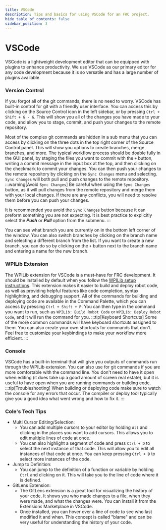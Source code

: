 ```yaml
---
title: VSCode
description: Tips and basics for using VSCode for an FRC project.
hide_table_of_contents: false
sidebar_position: 3
---
```


# VSCode
VSCode is a lightweight development editor that can be equipped with plugins to enhance productivity. We use VSCode as our primary editor for any code development because it is so versatile and has a large number of plugins available.

### Version Control
If you forgot all of the git commands, there is no need to worry. VSCode has built-in control for git with a friendly user interface. You can access this by clicking on the Source Control icon in the left sidebar, or by pressing `Ctrl + Shift + G - G`. This will show you all of the changes you have made to your code, and allow you to stage, commit, and push your changes to the remote repository.

Most of the complex git commands are hidden in a sub menu that you can access by clicking on the three dots in the top right corner of the Source Control panel. This will show you options to create branches, merge branches, and more. The typical workflow process should be doable fully in the GUI panel, by staging the files you want to commit with the `+` button, writing a commit message in the input box at the top, and then clicking on the checkmark to commit your changes. You can then push your changes to the remote repository by clicking on the `Sync Changes` menu and selecting. `Sync Changes` will both pull and push changes to the remote repository.
:::warning[Avoid `Sync Changes`]
Be careful when using the `Sync Changes` button, as it will pull changes from the remote repository and merge them with your local changes. If there are any conflicts, you will need to resolve them before you can push your changes.

It is recommended you avoid the `Sync Changes` button because it can preform something you are not expecting. It is best practice to explicitly select the ***Push*** or ***Pull*** option from the submenu.
:::

You can see what branch you are currently on in the bottom left corner of the window. You can also switch branches by clicking on the branch name and selecting a different branch from the list. If you want to create a new branch, you can do so by clicking on the `+` button next to the branch name and entering a name for the new branch.

### WPILib Extension
The WPILib extension for VSCode is a must-have for FRC development. It should be installed by default when you follow the [WPILib setup instructions](https://docs.wpilib.org/en/stable/docs/zero-to-robot/step-2/wpilib-setup.html). This extension makes it easier to build and deploy robot code, as well as providing helpful features like code completion, syntax highlighting, and debugging support. All of the commands for building and deploying code are available in the Command Palette, which you can access by pressing `Ctrl + Shift + P`. You can then type in the command you want to run, such as `WPILib: Build Robot Code` or `WPILib: Deploy Robot Code`, and it will run the command for you.
:::tip[Keyboard Shortcuts]
Some of the more common commands will have keyboard shortcuts assigned to them. You can also create your own shortcuts for commands that don't. Feel free to customize your keybindings to make your workflow more efficient.
:::

### Console
VSCode has a built-in terminal that will give you outputs of commands run through the WPILib extension. You can also use for git commands if you are more comfortable with the command line. You don't need to have it open when editing (it does take up a good amount of screen real estate), but it is useful to have open when you are running commands or building code.
:::tip[Troubleshooting]
When building or deploying code make sure to watch the console for any errors that occur. The compiler or deploy tool typically give you a good idea what went wrong and how to fix it.
:::

### Cole's Tech Tips
- Multi Cursor Editing/Selection:
    - You can add multiple cursors to your editor by holding `Alt` and clicking in the places you want to add cursors. This allows you to edit multiple lines of code at once.
    - You can also highlight a segment of code and press `Ctrl + D` to select the next instance of that code. This will allow you to edit all instances of that code at once. You can keep pressing `Ctrl + D` to select more instances of the code.
- Jump to Definition:
    - You can jump to the definition of a function or variable by holding `Ctrl` and clicking on it. This will take you to the line of code where it is defined.
- GitLens Extension:
    - The GitLens extension is a great tool for visualizing the history of your code. It shows you who made changes to a file, when they were made, and what the changes were. You can install it from the Extensions Marketplace in VSCode.
    - Once installed, you can hover over a line of code to see who last modified it and when. This concept is called "blame" and can be very useful for understanding the history of your code.